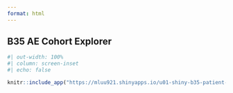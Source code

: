 ```yaml
---
format: html
---
```


## B35 AE Cohort Explorer

```r
#| out-width: 100%
#| column: screen-inset
#| echo: false

knitr::include_app("https://mluu921.shinyapps.io/u01-shiny-b35-patient-explorer/", height = '1000px')
```
